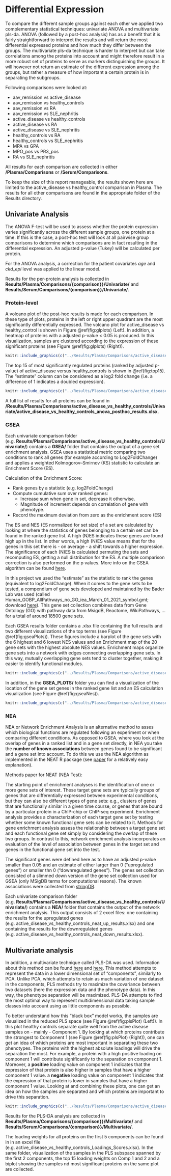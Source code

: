 # Differential Expression

To compare the different sample groups against each other we applied two
complementary statistical techniques: univariate ANOVA and multivariate pls-da.
ANOVA (followed by a post-hoc analysis) has as a benefit that it is fairly
straightforward to interpret the results and will return the most differential expressed
proteins and how much they differ between the groups. The multivariate pls-da
technique is harder to interpret but can take correlations among the proteins
into account and might therefore result in a more robust set of proteins to
serve as markers distinguishing the groups. It will however not return an
estimate of the different expression among the groups, but rather a measure of
how important a certain protein is in separating the subgroups.

Following comparisons were looked at:

* aav_remission vs active_disease
* aav_remission vs healthy_controls
* aav_remission vs RA
* aav_remission vs SLE_nephritis
* active_disease vs healthy_controls
* active_disease vs RA
* active_disease vs SLE_nephritis
* healthy_controls vs RA
* healthy_controls vs SLE_nephritis
* MPA vs GPA
* MPO_pos vs PR3_pos
* RA vs SLE_nephritis

:::note
All results for each comparison are collected in either **/Plasma/Comparisons**
or **/Serum/Comparisons**.

To keep the size of this report manageable, the results shown here are limited to the
active_disease vs healthy_control comparison in Plasma. The results for all
other comparisons are found in the appropriate folder of the Results
directory.
:::

## Univariate Analysis

The ANOVA F-test will be used to assess whether the protein expression varies
significantly across the different sample groups, one protein at a time. If
this is the case, a post-hoc test will look at all pairwise group comparisons
to determine which comparisons are in fact resulting in the differential
expression. An adjusted p-value (Tukey) will be calculated per protein.

For the ANOVA analysis, a correction for the patient covariates *age* and
*ckd_epi* level was applied to the linear model.

Results for the per-protein analysis is collected in **Results/Plasma/Comparisons/{comparison}}/Univariate/** and **Results/Serum/Comparisons/{comparison}}/Univariate/**.

### Protein-level

A volcano plot of the post-hoc results is made for each comparison.  In these type of plots, proteins in the left or right upper quadrant are the most significantly differentially expressed. The volcano plot for active_disease vs healthy_control is shown in Figure \@ref(fig:glplots) (Left). In addition, a heatmap of proteins with a adjusted p-value < 0.05 is produced. In this visualization, samples are clustered according to the expression of these significant proteins (see Figure \@ref(fig:glplots) (Right)).

```r
knitr::include_graphics(c("../Results/Plasma/Comparisons/active_disease_vs_healthy_controls/Univariate/active_disease_vs_healthy_controls_volcano_anova_posthoc.pdf", "../Results/Plasma/Comparisons/active_disease_vs_healthy_controls/Univariate/Heatmap_Sig_Prots_Prots.pdf"))
```

The top 15 of most significantly regulated proteins (ranked by adjusted p-value) of active_disease versus healthy_controls is shown in \@ref(fig:top15). The "estimate" column can be considered as a log2 fold change (i.e. a difference of 1 indicates a doubled expression).

```r
knitr::include_graphics(c("../Results/Plasma/Comparisons/active_disease_vs_healthy_controls/Univariate/active_disease_vs_healthy_controls_Top15_table.png"))
```

A full list of results for all proteins can be found in **/Results/Plasma/Comparisons/active_disease_vs_healthy_controls/Univariate/active_disease_vs_healthy_controls_anova_posthoc_results.xlsx**.

### GSEA

Each univariate comparison folder (e.g. **Results/Plasma/Comparisons/active_disease_vs_healthy_controls/Univariate/**) contains a **GSEA/** folder that contains the output of a gene set enrichment analysis. GSEA uses a  statistical metric comparing two conditions to rank all genes (for example according to Log2FoldChange) and applies a weighted Kolmogorov–Smirnov (KS) statistic to calculate an Enrichment Score (ES).

:::fyi
Calculation of the Enrichment Score:

* Rank genes by a statistic (e.g. log2FoldChange)
* Compute cumulative sum over ranked genes:
  - Increase sum when gene in set, decrease it otherwise. 
  - Magnitude of increment depends on correlation of gene
with phenotype.
* Record the maximum deviation from zero as the enrichment score (ES)
:::

The ES and NES (ES normalized for set size) of a set are calculated by looking at where the statistics of genes belonging to a certain set can be found in the ranked gene list. A high (N)ES indicates these genes are found high up in the list. In other words, a high (N)ES value means that for the genes in this set there is - on average - a shift towards a higher expression. The significance of each (N)ES is calculated permuting the sets and recomputing ES, getting a null distribution for the ES. A multiple comparison correction is also performed on the p values. More info on the GSEA algorithm can be found [here](https://bioinformatics.mdanderson.org/MicroarrayCourse/Lectures09/gsea1_bw.pdf).

In this project we used the "estimate" as the statistic to rank the genes (equivalent to log2FoldChange). When it comes to the gene sets to be tested, a compendium of gene sets developed and maintained by the Bader Lab was used (called Human_GOBP_AllPathways_no_GO_iea_March_01_2021_symbol.gmt; download [here](http://download.baderlab.org/EM_Genesets/March_01_2021/Human/symbol/Human_GOBP_AllPathways_no_GO_iea_March_01_2021_symbol.gmt)). This gene set collection combines data from Gene Ontology (GO) with pathway data from MsigdB, Reactome, WikiPathways, ... for a total of around 18500 gene sets.

Each GSEA results folder contains a .xlsx file containing the full results and two different visualizations of the top terms (see Figure \@ref(fig:gseaPlots)). These figures include a barplot of the gene sets with the 6 highest and 6 lowest NES values and an Enrichment map of the 20 gene sets with the highest absolute NES values. Enrichment maps organize gene sets into a network with edges connecting overlapping gene sets. In this way, mutually overlapping gene sets tend to cluster together, making it easier to identify functional modules. 

```r
knitr::include_graphics(c("../Results/Plasma/Comparisons/active_disease_vs_healthy_controls/Univariate/GSEA/active_disease_vs_healthy_controls_barplot.pdf", "../Results/Plasma/Comparisons/active_disease_vs_healthy_controls/Univariate/GSEA/active_disease_vs_healthy_controls_emap.pdf"))
```

In addition, in the **GSEA_PLOTS/** folder you can find a visualization of the location of the gene set genes in the ranked gene list and an ES calculation visualization (see Figure \@ref(fig:gseaNes)).

```r
knitr::include_graphics(c("../Results/Plasma/Comparisons/active_disease_vs_healthy_controls/Univariate/GSEA/GSEA_PLOTS/active_disease_vs_healthy_controls_gseaplot_SIGNALING_BY_NO.pdf", "../Results/Plasma/Comparisons/active_disease_vs_healthy_controls/Univariate/GSEA/GSEA_PLOTS/active_disease_vs_healthy_controls_gseaplot_POST-TRANSLATIO.pdf"))
```

### NEA

NEA or Network Enrichment Analysis is an alternative method to asses which biological functions are regulated following an experiment or when comparing different conditions. As opposed to GSEA, where you look at the overlap of genes in a ranked list and in a gene set directly, in NEA you take the **number of known associations** between genes found to be significant and a gene set into account. To do this we use the NEA algorithm as implemented in the NEAT R package (see [paper](https://bmcbioinformatics.biomedcentral.com/articles/10.1186/s12859-016-1203-6) for a relatively easy explanation).

:::fyi
Methods paper for NEAT (NEA Test):

The starting point of enrichment analyses is the identification of one or more gene sets of interest. These target gene sets are typically groups of genes that are differentially expressed between experimental conditions, but they can also be different types of gene sets: e.g., clusters of genes that are functionally similar in a given time course, or genes that are bound by a particular protein in a ChIP-chip or ChIP-seq experiment. Enrichment analysis provides a characterization of each target gene set by testing whether some known functional gene sets can be related to it. Methods for gene enrichment analysis assess the relationship between a target gene set and each functional gene set simply by considering the overlap of these two groups. In contrast to this, network enrichment analysis incorporates an evaluation of the level of association between genes in the target set and genes in the functional gene set into the test.
:::

The significant genes were defined here as to have an adjusted p-value smaller than 0.05 and an estimate of either larger than 0 ("upregulated genes") or smaller thn 0 ("downregulated genes"). The genes set collection consisted of a slimmed down version of the gene set collection used for GSEA (only MSigDB terms for computational resons). The known associations were collected from [stringDB](https://string-db.org).

Each univariate comparison folder (e.g. **Results/Plasma/Comparisons/active_disease_vs_healthy_controls/Univariate/**) contains a **NEA/** folder that contains the output of the network enrichment analysis. This output consists of 2 excel files: one containing the results for the upregulated genes (e.g. active_disease_vs_healthy_controls_neat_up_results.xlsx) and one containing the results for the downregulated genes (e.g. active_disease_vs_healthy_controls_neat_down_results.xlsx).

## Multivariate analysis

In addition, a multivariate technique called PLS-DA was used. Information about this method can be found [here](https://bmcbioinformatics.biomedcentral.com/articles/10.1186/1471-2105-12-253) and [here](http://mixomics.org/case-studies/splsda-srbct/). This method attempts to represent the data in a lower dimensional set of "components", similarly to PCA. Unlike PCA, which attempts to retain as much variation of one dataset in the components, PLS methods try to maximize the covariance between two datasets (here the expression data and the phenotype data). In this way, the phenotype separation will be maximized. PLS-DA attempts to find the most optimal way to represent multidimensional data taking sample classes into account using as little components as possible. 

To better understand how this "black box" model works, the samples are visualized in the reduced PLS space (see Figure \@ref(fig:plsPlot) (Left)). In this plot healthy controls separate quite well from the active disease samples on - mainly - Component 1. By looking at which proteins contribute the strongest to Component 1 (see Figure \@ref(fig:plsPlot) (Right)), one can get an idea of which proteins are most important in separating these two phenotypes. The proteins with the highest absolute loadings will drive the separation the most. For example, a protein with a high positive loading on component 1 will contribute significantly to the separation on component 1. Moreover, a **positive** loading value on component 1 indicates that the expression of that protein is also higher in samples that have a higher component 1 value. a **negative** loading value on component 1 indicates that the expression of that protein is lower in samples that have a higher component 1 value. Looking at and combining these plots, one can get an idea on how the samples are separated and which proteins are important to drive this separation.

```r
knitr::include_graphics(c("../Results/Plasma/Comparisons/active_disease_vs_healthy_controls/Multivariate/active_disease_vs_healthy_controls_SamplePlot_2comp.pdf", "../Results/Plasma/Comparisons/active_disease_vs_healthy_controls/Multivariate/active_disease_vs_healthy_controls_Loadings_Comp1_Top15.pdf"))
```

Results for the PLS-DA analysis are collected in **Results/Plasma/Comparisons/{comparison}}/Multivariate/** and **Results/Serum/Comparisons/{comparison}}/Multivariate/**.

The loading weights for all proteins on the first 5 components can be found in in an excel file (e.g. active_disease_vs_healthy_controls_Loadings_Scores.xlsx). In the same folder, visualization of the samples in the PLS subspace spanned by the first 2 components, the top 15 loading weights on Comp 1 and 2 and a biplot showing the samples nd most significant proteins on the same plot are collected.